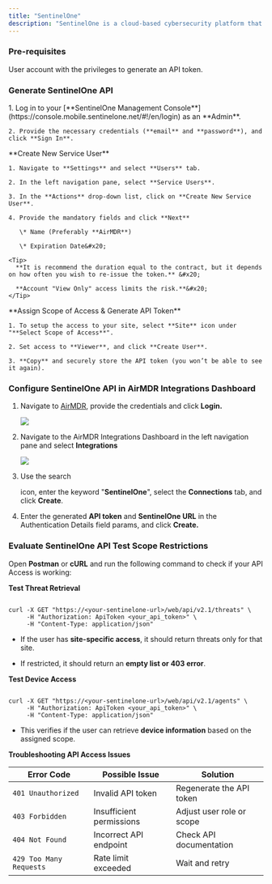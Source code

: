 ```yaml
---
title: "SentinelOne"
description: "SentinelOne is a cloud-based cybersecurity platform that helps protect against cyber threats such as malware, ransomware, and advanced persistent threats (APTs)."
---
```


### Pre-requisites

<Tip>
  User account with the privileges to generate an API token.
</Tip>

### Generate SentinelOne API

<Steps>
  <Step title="Step 1">
    1. Log in to your [**SentinelOne Management Console**](https://console.mobile.sentinelone.net/#!/en/login) as an **Admin**.

    2. Provide the necessary credentials (**email** and **password**), and click **Sign In**.
  </Step>

  <Step title="Step 2">
    **Create New Service User**

    1. Navigate to **Settings** and select **Users** tab.

    2. In the left navigation pane, select **Service Users**.

    3. In the **Actions** drop-down list, click on **Create New Service User**.

    4. Provide the mandatory fields and click **Next**

       \* Name (Preferably **AirMDR**)

       \* Expiration Date&#x20;

    <Tip>
      **It is recommend the duration equal to the contract, but it depends on how often you wish to re-issue the token.** &#x20;

      **Account "View Only" access limits the risk.**&#x20;
    </Tip>
  </Step>

  <Step title="Step 3">
    **Assign Scope of Access & Generate API Token**

    1. To setup the access to your site, select **Site** icon under "**Select Scope of Access**".

    2. Set access to **Viewer**, and click **Create User**.

    3. **Copy** and securely store the API token (you won’t be able to see it again).
  </Step>
</Steps>

### Configure SentinelOne API in AirMDR Integrations Dashboard

1. Navigate to [AirMDR](https://app.airmdr.com/auth/login), provide the credentials and click **Login.**

   ![](/images/Datadog11.png)

2. Navigate to the AirMDR Integrations Dashboard in the left navigation pane and select **Integrations** &#x20;

   ![](/images/Datadog9.png)

3. Use the search&#x20;

   <Icon icon="magnifying-glass" />

   &#x20;icon, enter the keyword "**SentinelOne**", select the **Connections** tab, and click **Create**.

4. Enter the generated **API token** and **SentinelOne URL** in the Authentication Details field params, and click **Create.**

### Evaluate SentinelOne API Test Scope Restrictions

Open **Postman** or **cURL** and run the following command to check if your API Access is working:

**Test Threat Retrieval**

```

curl -X GET "https://<your-sentinelone-url>/web/api/v2.1/threats" \
     -H "Authorization: ApiToken <your_api_token>" \
     -H "Content-Type: application/json"
```

* If the user has **site-specific access**, it should return threats only for that site.

* If restricted, it should return an **empty list or 403 error**.

**Test Device Access**

```

curl -X GET "https://<your-sentinelone-url>/web/api/v2.1/agents" \
     -H "Authorization: ApiToken <your_api_token>" \
     -H "Content-Type: application/json"
```

* This verifies if the user can retrieve **device information** based on the assigned scope.

**Troubleshooting API Access Issues**

| Error Code              | Possible Issue           | Solution                  |
| ----------------------- | ------------------------ | ------------------------- |
| `401 Unauthorized`      | Invalid API token        | Regenerate the API token  |
| `403 Forbidden`         | Insufficient permissions | Adjust user role or scope |
| `404 Not Found`         | Incorrect API endpoint   | Check API documentation   |
| `429 Too Many Requests` | Rate limit exceeded      | Wait and retry            |